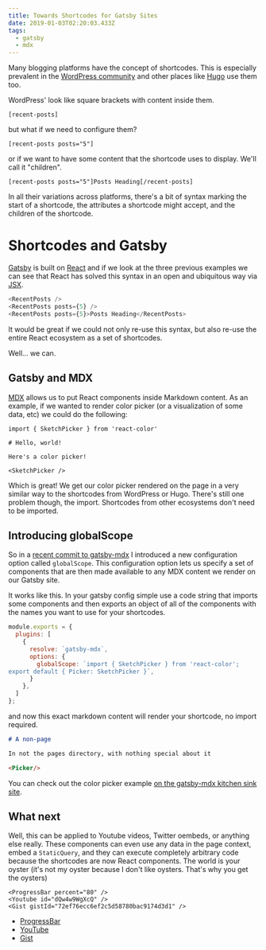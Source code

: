 ```yaml
---
title: Towards Shortcodes for Gatsby Sites
date: 2019-01-03T02:20:03.433Z
tags:
  - gatsby
  - mdx
---
```

Many blogging platforms have the concept of shortcodes. This is especially prevalent in the [WordPress community](https://www.smashingmagazine.com/2012/05/wordpress-shortcodes-complete-guide/) and other places like [Hugo](https://gohugo.io/content-management/shortcodes/) use them too.

WordPress' look like square brackets with content inside them.

```
[recent-posts]
```

but what if we need to configure them?

```
[recent-posts posts="5"]
```

or if we want to have some content that the shortcode uses to display. We'll call it "children".

```
[recent-posts posts="5"]Posts Heading[/recent-posts]
```

In all their variations across platforms, there's a bit of syntax marking the start of a shortcode, the attributes a shortcode might accept, and the children of the shortcode.

# Shortcodes and Gatsby

[Gatsby](https://www.gatsbyjs.org/) is built on [React](https://reactjs.org/) and if we look at the three previous examples we can see that React has solved this syntax in an open and ubiquitous way via [JSX](https://reactjs.org/docs/introducing-jsx.html).

```js
<RecentPosts />
<RecentPosts posts={5} />
<RecentPosts posts={5}>Posts Heading</RecentPosts>
```

It would be great if we could not only re-use this syntax, but also re-use the entire React ecosystem as a set of shortcodes.

Well... we can.

## Gatsby and MDX

[MDX](https://github.com/mdx-js/mdx) allows us to put React components inside Markdown content. As an example, if we wanted to render color picker (or a visualization of some data, etc) we could do the following:

```
import { SketchPicker } from 'react-color'

# Hello, world!

Here's a color picker!

<SketchPicker />
```

Which is great! We get our color picker rendered on the page in a very similar way to the shortcodes from WordPress or Hugo. There's still one problem though, the import. Shortcodes from other ecosystems don't need to be imported.

## Introducing globalScope

So in a [recent commit to gatsby-mdx](https://github.com/ChristopherBiscardi/gatsby-mdx/commit/df27bb47b936655a2422fd65b066e34d0b6c8720) I introduced a new configuration option called `globalScope`. This configuration option lets us specify a set of components that are then made available to any MDX content we render on our Gatsby site.

It works like this. In your gatsby config simple use a code string that imports some components and then exports an object of all of the components with the names you want to use for your shortcodes.

```js
module.exports = {
  plugins: [
    {
      resolve: `gatsby-mdx`,
      options: {
        globalScope: `import { SketchPicker } from 'react-color';
export default { Picker: SketchPicker }`,
      }
    },
  ]
};
```

and now this exact markdown content will render your shortcode, no import required.

```md
# A non-page

In not the pages directory, with nothing special about it

<Picker/>
```

You can check out the color picker example [on the gatsby-mdx kitchen sink site](https://gatsby-mdx-kitchen-sink.netlify.com/posts/non-page-global-scope).

## What next

Well, this can be applied to Youtube videos, Twitter oembeds, or anything else really. These components can even use any data in the page context, embed a `StaticQuery`, and they can execute completely arbitrary code because the shortcodes are now React components. The world is your oyster (it's not my oyster because I don't like oysters. That's why you get the oysters)

```
<ProgressBar percent="80" />
<Youtube id="dQw4w9WgXcQ" />
<Gist gistId="72ef76ecc6ef2c5d58780bac9174d3d1" />
```

* [ProgressBar](http://react-component.github.io/progress/)
* [YouTube](https://www.npmjs.com/package/react-youtube-embed)
* [Gist](https://www.npmjs.com/package/react-gist-embed)
